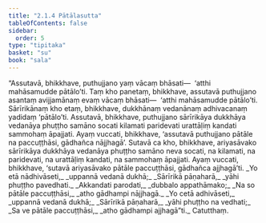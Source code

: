 ```yaml
---
title: "2.1.4 Pātālasutta"
tableOfContents: false
sidebar:
  order: 5
type: "tipitaka"
basket: "su"
book: "sala"
---
```



<DynamicBreadcrumb />

<Division number="252" book="sala">

<Paragraph number="1109" book="sala">
“Assutavā, bhikkhave, puthujjano yaṃ vācaṃ bhāsati—  ‘atthi mahāsamudde pātālo’ti. Taṃ kho panetaṃ, bhikkhave, assutavā puthujjano asantaṃ avijjamānaṃ evaṃ vācaṃ bhāsati—  ‘atthi mahāsamudde pātālo’ti. Sārīrikānaṃ kho etaṃ, bhikkhave, dukkhānaṃ vedanānaṃ adhivacanaṃ yadidaṃ ‘pātālo’ti. Assutavā, bhikkhave, puthujjano sārīrikāya dukkhāya vedanāya phuṭṭho samāno socati kilamati paridevati urattāḷiṃ kandati sammohaṃ āpajjati. Ayaṃ vuccati, bhikkhave, ‘assutavā puthujjano pātāle na paccuṭṭhāsi, gādhañca nājjhagā’. Sutavā ca kho, bhikkhave, ariyasāvako sārīrikāya dukkhāya vedanāya phuṭṭho samāno neva socati, na kilamati, na paridevati, na urattāḷiṃ kandati, na sammohaṃ āpajjati. Ayaṃ vuccati, bhikkhave, ‘sutavā ariyasāvako pātāle paccuṭṭhāsi, gādhañca ajjhagā’ti.
</Paragraph>

<Paragraph number="1110" type="verses" book="sala">
_Yo etā nādhivāseti,_  
_uppannā vedanā dukhā;_  
_Sārīrikā pāṇaharā,_  
_yāhi phuṭṭho pavedhati._  

</Paragraph>

<Paragraph number="1111" type="verses" book="sala">
_Akkandati parodati,_  
_dubbalo appathāmako;_  
_Na so pātāle paccuṭṭhāsi,_  
_atho gādhampi nājjhagā._  

</Paragraph>

<Paragraph number="1112" type="verses" book="sala">
_Yo cetā adhivāseti,_  
_uppannā vedanā dukhā;_  
_Sārīrikā pāṇaharā,_  
_yāhi phuṭṭho na vedhati;_  
_Sa ve pātāle paccuṭṭhāsi,_  
_atho gādhampi ajjhagā”ti._  


</Paragraph>
</Division>

<Paragraph number="1113" type="center" book="sala">
Catutthaṃ.
</Paragraph>